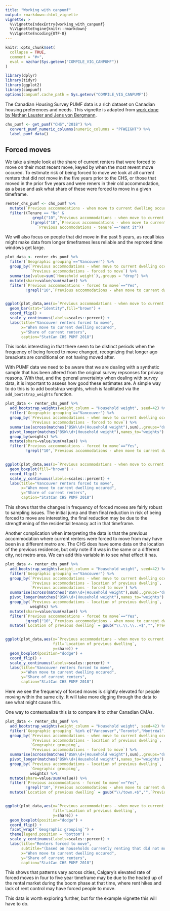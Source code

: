 ```yaml
---
title: "Working with canpumf"
output: rmarkdown::html_vignette
vignette: >
  %\VignetteIndexEntry{working_with_canpumf}
  %\VignetteEngine{knitr::rmarkdown}
  %\VignetteEncoding{UTF-8}
---
```


```r
knitr::opts_chunk$set(
  collapse = TRUE,
  comment = "#>",
  eval = nzchar(Sys.getenv("COMPILE_VIG_CANPUMF"))
)
```

```r
library(dplyr)
library(tidyr)
library(ggplot2)
library(canpumf)
options(canpumf.cache_path = Sys.getenv("COMPILE_VIG_CANPUMF"))
```

The Canadian Housing Survey PUMF data is a rich dataset on Canadian housing preferences and needs. This vignette is adapted from [work done by Nathan Lauster and Jens von Bergmann](https://doodles.mountainmath.ca/blog/2021/03/29/forced-out-in-canada-new-data-from-chs/).

```r
chs_pumf <- get_pumf("CHS","2018") %>%
  convert_pumf_numeric_columns(numeric_columns = "PFWEIGHT") %>%
  label_pumf_data() 
```



## Forced moves
We take a simple look at the share of current renters that were forced to move on their most recent move, keyed by when the most revent move occured. To estimate risk of being forced to move we look at all current renters that did not move in the five years prior to the CHS, or those that moved in the prior five years and were reners in their old accommodation, as a base and ask what share of these were forced to move in a given timeframe.

```r
renter_chs_pumf <- chs_pumf %>% 
  mutate(`Previous accommodations - when move to current dwelling occurred`=as.character(`Previous accommodations - when move to current dwelling occurred`)) %>%
  filter((Tenure == "No" & 
            grepl("10",`Previous accommodations - when move to current dwelling occurred`)) | 
           (!grepl("10",`Previous accommodations - when move to current dwelling occurred`) &
              `Previous accommodations - tenure`=="Rent it"))
```

We will also focus on people that did move in the past 5 years, as recall bias might make data from longer timeframes less reliable and the reproted time windows get large.

```r
plot_data <- renter_chs_pumf %>% 
  filter(`Geographic grouping`=="Vancouver") %>%
  group_by(`Previous accommodations - when move to current dwelling occurred`,
           `Previous accommodations - forced to move`) %>%
  summarise(value=sum(`Household weight`),.groups = "drop") %>%
  mutate(share=value/sum(value)) %>%
  filter(`Previous accommodations - forced to move`=="Yes",
         !grepl("10",`Previous accommodations - when move to current dwelling occurred`))


ggplot(plot_data,aes(x=`Previous accommodations - when move to current dwelling occurred`,y=share)) +
  geom_bar(stat="identity",fill="brown") +
  coord_flip() +
  scale_y_continuous(labels=scales::percent) +
  labs(title="Vancouver renters forced to move",
       x="When move to current dwelling occured",
       y="Share of current renters",
       caption="StatCan CHS PUMF 2018")
```

This looks interesting in that there seem to be distinct periods when the frequency of being forced to move changed, recognizing that longer ago breackets are conditional on not having moved after.

With PUMF data we need to be aware that we are dealing with a synthetic sample that has been altered from the original survey repsonses for privacy reasons. With that, and the general unvertainty when dealing with survey data, it is important to assess how good these estimates are. A simple way to do this is to add bootstrap weights, which is facilitated via the `add_bootstrap_weights` function.

```r
plot_data <- renter_chs_pumf %>%
  add_bootstrap_weights(weight_column = "Household weight", seed=42) %>%
  filter(`Geographic grouping`=="Vancouver") %>%
  group_by(`Previous accommodations - when move to current dwelling occurred`,
           `Previous accommodations - forced to move`) %>%
  summarise(across(matches("BSW\\d+|Household weight"),sum),.groups="drop") %>%
  pivot_longer(matches("BSW\\d+|Household weight"),names_to="weights") %>%
  group_by(weights) %>%
  mutate(share=value/sum(value)) %>%
  filter(`Previous accommodations - forced to move`=="Yes",
         !grepl("10",`Previous accommodations - when move to current dwelling occurred`))


ggplot(plot_data,aes(x=`Previous accommodations - when move to current dwelling occurred`,y=share)) +
  geom_boxplot(fill="brown") +
  coord_flip() +
  scale_y_continuous(labels=scales::percent) +
  labs(title="Vancouver renters forced to move",
       x="When move to current dwelling occured",
       y="Share of current renters",
       caption="StatCan CHS PUMF 2018")
```

This shows that the changes in frequency of forced moves are fairly robust to sampling issues. The initial jump and then final reduction in risk of being forced to move are interesting, the final reduction may be due to the strengthening of the residential tenancy act in that timeframe.

Another complication when interpreting the data is that the previous accommodation where current renters were forced to move from may have been in a different metro are. The CHS does have some data on the location of the previous residence, but only note if it was in the same or a different city, not metro area. We can add this variable in to see what effect it has.

```r
plot_data <- renter_chs_pumf %>%
  add_bootstrap_weights(weight_column = "Household weight", seed=42) %>%
  filter(`Geographic grouping`=="Vancouver") %>%
  group_by(`Previous accommodations - when move to current dwelling occurred`,
           `Previous accommodations - location of previous dwelling`,
           `Previous accommodations - forced to move`) %>%
  summarise(across(matches("BSW\\d+|Household weight"),sum),.groups="drop") %>%
  pivot_longer(matches("BSW\\d+|Household weight"),names_to="weights") %>%
  group_by(`Previous accommodations - location of previous dwelling`,
           weights) %>%
  mutate(share=value/sum(value)) %>%
  filter(`Previous accommodations - forced to move`=="Yes",
         !grepl("10",`Previous accommodations - when move to current dwelling occurred`)) %>%
  mutate(`Location of previous dwelling` = gsub("\\.\\.\\..+$","",`Previous accommodations - location of previous dwelling`))


ggplot(plot_data,aes(x=`Previous accommodations - when move to current dwelling occurred`,
                     fill=`Location of previous dwelling`,
                     y=share)) +
  geom_boxplot(position="dodge") +
  coord_flip() +
  scale_y_continuous(labels=scales::percent) +
  labs(title="Vancouver renters forced to move",
       x="When move to current dwelling occured",
       y="Share of current renters",
       caption="StatCan CHS PUMF 2018")
```

Here we see the frequency of forced moves is slightly elevated for people moving within the same city. It will take more digging through the data to see what might cause this.

One way to contextualize this is to compare it to other Canadian CMAs.

```r
plot_data <- renter_chs_pumf %>%
  add_bootstrap_weights(weight_column = "Household weight", seed=42) %>%
  filter(`Geographic grouping` %in% c("Vancouver","Toronto","Montréal","Calgary","Ottawa-Gatineau","Winnipeg")) %>%
  group_by(`Previous accommodations - when move to current dwelling occurred`,
           `Previous accommodations - location of previous dwelling`,
           `Geographic grouping`,
           `Previous accommodations - forced to move`) %>%
  summarise(across(matches("BSW\\d+|Household weight"),sum),.groups="drop") %>%
  pivot_longer(matches("BSW\\d+|Household weight"),names_to="weights") %>%
  group_by(`Previous accommodations - location of previous dwelling`,
           `Geographic grouping`,
           weights) %>%
  mutate(share=value/sum(value)) %>%
  filter(`Previous accommodations - forced to move`=="Yes",
         !grepl("10",`Previous accommodations - when move to current dwelling occurred`)) %>%
  mutate(`Location of previous dwelling` = gsub("\\/town.+$","",`Previous accommodations - location of previous dwelling`))


ggplot(plot_data,aes(x=`Previous accommodations - when move to current dwelling occurred`,
                     fill=`Location of previous dwelling`,
                     y=share)) +
  geom_boxplot(position="dodge") +
  coord_flip() +
  facet_wrap("`Geographic grouping`") +
  theme(legend.position = "bottom") +
  scale_y_continuous(labels=scales::percent) +
  labs(title="Renters forced to move",
       subtitle="(based on households currently renting that did not move in past 5 years or\nhouseholds that moved in past 5 years that rented their previous dweling)",
       x="When move to current dwelling occured",
       y="Share of current renters",
       caption="StatCan CHS PUMF 2018")
```

This shows that patterns vary across cities, Calgary's elevated rate of forced moves in four to five year timeframe may be due to the heated up of the rental market during the boom phase at that time, where rent hikes and lack of rent control may have forced people to move.

This data is worth exploring further, but for the example vignette this will have to do.


